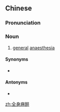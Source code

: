 ==Chinese==
{{zh-forms|type=22}}
{{wikipedia|lang=zh}}

===Pronunciation===
{{zh-pron
|m=quánshēn mázuì
|cat=n
}}

===Noun===
{{zh-noun}}

# {{lb|zh|anesthesiology}} [[general]] [[anaesthesia]]

====Synonyms====
* {{zh-l|全麻}}

====Antonyms====
* {{zh-l|局部麻醉}}

[[zh:全身麻醉]]